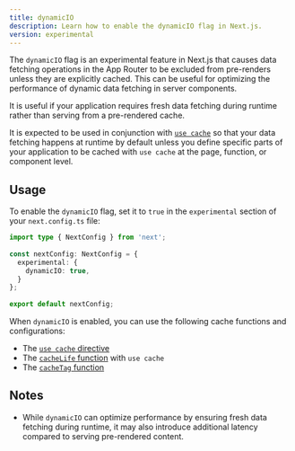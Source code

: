 ```yaml
---
title: dynamicIO
description: Learn how to enable the dynamicIO flag in Next.js.
version: experimental
---
```


The `dynamicIO` flag is an experimental feature in Next.js that causes data fetching operations in the App Router to be excluded from pre-renders unless they are explicitly cached. This can be useful for optimizing the performance of dynamic data fetching in server components.

It is useful if your application requires fresh data fetching during runtime rather than serving from a pre-rendered cache.

It is expected to be used in conjunction with [`use cache`](/docs/app/api-reference/directives/use-cache) so that your data fetching happens at runtime by default unless you define specific parts of your application to be cached with `use cache` at the page, function, or component level.

## Usage

To enable the `dynamicIO` flag, set it to `true` in the `experimental` section of your `next.config.ts` file:

```ts filename="next.config.ts"
import type { NextConfig } from 'next';
 
const nextConfig: NextConfig = {
  experimental: {
    dynamicIO: true,
  }
};
 
export default nextConfig;
```

When `dynamicIO` is enabled, you can use the following cache functions and configurations:

- The [`use cache` directive](/docs/app/api-reference/directives/use-cache)
- The [`cacheLife` function](/docs/app/api-reference/next-config-js/cacheLife) with `use cache`
- The [`cacheTag` function](/docs/app/api-reference/functions/cacheTag)

## Notes

- While `dynamicIO` can optimize performance by ensuring fresh data fetching during runtime, it may also introduce additional latency compared to serving pre-rendered content.